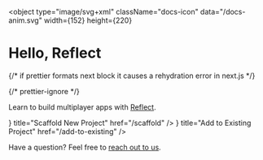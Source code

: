 
<object
  type="image/svg+xml"
  className="docs-icon"
  data="/docs-anim.svg"
  width={152}
  height={220}
></object>

<h1 className="overview-masthead">
  <span>Hello, </span>
  <span>Reflect</span>
</h1>

{/* if prettier formats next block it causes a rehydration error in next.js */}

{/* prettier-ignore */}
<p className="overview-byline"><span>Learn to build multiplayer apps
  with <a href="https://reflect.net/">Reflect</a>.</span></p>

<Cards>
  <Card icon={<QuickStarts />} title="Scaffold New Project" href="/scaffold" />
  <Card
    icon={<Tutorial />}
    title="Add to Existing Project"
    href="/add-to-existing"
  />
</Cards>

Have a question? Feel free to [reach out to us](mailto://hi@reflect.net).
